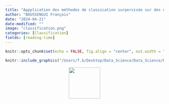 ```yaml
---
title: "Appplication des méthodes de classication surpervisée sur des données bancaires"
author: "BOUSSENGUI François"
date: "2024-04-21"
date-modified: ""
image: "classification.png"
categories: [Classification]
fields: [reading-time]
---
```


```r
knitr::opts_chunk$set(echo = FALSE, fig.align = "center", out.width = "100%")
```


```r
knitr::include_graphics("/Users/f.b/Desktop/Data_Science/Data_Science/Personal_portfolio/Personal_portfolio/posts/third/Application de modèles de machine learning.pdf")
```


<div style="text-align:center;">
[<img src="down.png" width="100">](https://drive.google.com/file/d/1jjlFMDcByaBqEMHDY7o6BApwaPJE7SG-/view?usp=sharing){width=5px}
</div>



